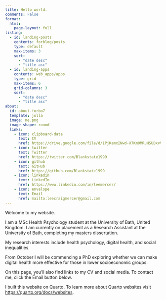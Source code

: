 ```yaml
---
title: Hello world.
comments: False
format:
  html:
    page-layout: full
listing:
  - id: landing-posts
    contents: forblog/posts
    type: default
    max-items: 3
    sort: 
      - "date desc"
      - "title asc"
  - id: landing-apps
    contents: web_apps/apps
    type: grid
    max-items: 6
    grid-columns: 3
    sort: 
      - "date desc"
      - "title asc"
about:
  id: about-forbo7
  template: jolla
  image: me.png
  image-shape: round
  links:
    - icon: clipboard-data
      text: CV
      href: https://drive.google.com/file/d/1PjKamxINwd-X7Km0MRuHSUDxvVDoUarV/view?usp=sharing
    - icon: twitter
      text: Twitter
      href: https://twitter.com/Blankstate1999
    - icon: github
      text: GitHub
      href: https://github.com/Blankstate1999
    - icon: linkedin
      text: LinkedIn
      href: https://www.linkedin.com/in/leemercer/
    - icon: envelope
      text: Email
      href: mailto:leecraigmercer@gmail.com
---
```


Welcome to my website.

I am a MSc Health Psychology student at the University of Bath, United Kingdom. I am currently on placement as a Research Assistant at the University of Bath, completing my masters dissertation.

My research interests include health psychology, digital health, and social inequalities.

From October I will be commencing a PhD exploring whether we can make digital health more effective for those in lower socioeconomic groups.

On this page, you'll also find links to my CV and social media. To contact me, click the Email button below.

I built this website on Quarto. To learn more about Quarto websites visit <https://quarto.org/docs/websites>.
